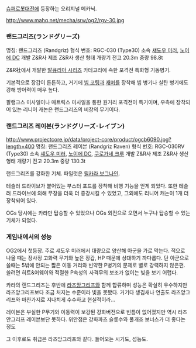 [[슈퍼로봇대전]]에 등장하는 오리지널 메카닉.

http://www.mahq.net/mecha/srw/og2/rgv-30.jpg

=== 랜드그리즈(ランドグリーズ) ===
명칭: 랜드그리즈 (Randgriz)
형식 번호: RGC-030 (Type30) 
소속 [[섀도우 미러]], [[노이에 DC]] 
개발 Z&R사
제조 Z&R사 
생산 형태 개량기 
전고 20.3m 
중량 98.8t 

Z&R社에서 개발한 [[발큐리아 시리즈]] 카테고리에 속한 포격전 특화형 기동병기. 

기본적으로 장갑이 튼튼하고, 거기에 [[빔 코팅]]과 [[재머]]를 장착해 빔 병기나 실탄 병기에도 강해 방어력이 매우 높다.

팔랭크스 미사일이나 매트릭스 미사일을 통한 원거리 포격전이 특기이며, 우측에 장착되어 있는 리니어 캐논은 랜드그리즈의 비장의 무기이다.

=== 랜드그리즈 레이븐(ランドグリーズ･レイブン) ===
http://www.projectcore.jp/data/project-core/product/ogcb6090.jpg?length=400
명칭: 랜드그리즈 레이븐 (Randgriz Raven)
형식 번호: RGC-030RV (Type30) 
소속 [[섀도우 미러]], [[노이에 DC]], [[쿠로가네 크루]] 
개발 Z&R사
제조 Z&R사 
생산 형태 개량기 
전고 20.3m 
중량 130.3t 

랜드그리즈를 강화한 기체. 파일럿은 [[릴카라 보그나인]].

테슬러 드라이브가 붙어있는 부스터 포드를 장착해 비행 기능을 얻게 되었다. 또한 테슬러 드라이브에 의해 무장을 더욱 더 증강시킬 수 있었고, 그외에도 리니어 캐논이 1개 더 장착되어 있다.

OGs 당시에는 카라만 탑승할 수 있었으나 OGs 외전으로 오면서 누구나 탑승할 수 있는 기체가 되었다.

=== 게임내에서의 성능 ===
OG2에서 첫등장. 주로 섀도우 미러에서 대량으로 양산해 아군을 가로 막는다. 적으로 나올 때는 장사정 고화력 무기와 높은 장갑, HP 때문에 상대하기 까다롭다. 단 아군으로 쓸때는 5밖에 안되는 짧은 이동 거리와 빈약한 P병기의 문제로 별로 강력하지 않은편. 쓸려면 히트&어웨이와 적절한 P속성의 사격무의 보조가 없이는 빛을 보기 어렵다. 

카라의 랜드그리즈는 후반에 [[라즈앙그리프]]와 함께 합류하며 성능은 확실히 우수하지만 라즈앙그리프보다 조금 처지는 수준이라 빛을 못봤다. 거기다 생김새나 연출도 라즈앙그리프와 마찬가지로 지나치게 수수하고 현실적이라...

레이븐은 부실한 P무기와 이동력이 보강된 강화버전으로 빈틈이 없어졌지만 역시 라즈안그리프 레이븐보단 못하다. 위안점은 강화파츠 슬롯수와 풀개조 보너스가 더 좋다는 정도

그 이후로도 취급은 라즈앙그리프와 같다. 들어오는 시기도, 성능도. 

